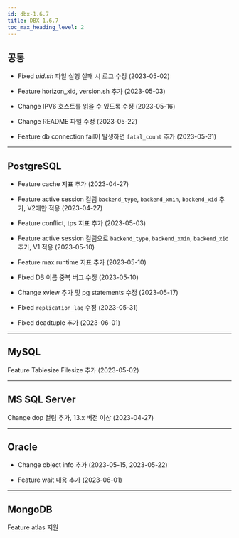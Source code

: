 ```yaml
---
id: dbx-1.6.7
title: DBX 1.6.7
toc_max_heading_level: 2
---
```


## 공통

* <Status>Fixed</Status> <em>uid.sh</em> 파일 실행 실패 시 로그 수정 (2023-05-02)

* <Status>Feature</Status> horizon_xid, version.sh 추가 (2023-05-03)

* <Status>Change</Status> IPV6 호스트를 읽을 수 있도록 수정 (2023-05-16)

* <Status>Change</Status> README 파일 수정 (2023-05-22)

* <Status>Feature</Status> db connection fail이 발생하면 <code>fatal_count</code> 추가 (2023-05-31)

---

## PostgreSQL

* <Status>Feature</Status> cache 지표 추가 (2023-04-27)

* <Status>Feature</Status> active session 컬럼 <code>backend_type</code>, <code>backend_xmin</code>, <code>backend_xid</code> 추가, V2에만 적용 (2023-04-27)

* <Status>Feature</Status> conflict, tps 지표 추가 (2023-05-03)

* <Status>Feature</Status> active session 컬럼으로 <code>backend_type</code>, <code>backend_xmin</code>, <code>backend_xid</code> 추가, V1 적용 (2023-05-10)

* <Status>Feature</Status> max runtime 지표 추가 (2023-05-10)

* <Status>Fixed</Status> DB 이름 중복 버그 수정 (2023-05-10)

* <Status>Change</Status> xview 추가 및 pg statements 수정 (2023-05-17)

* <Status>Fixed</Status> <code>replication_lag</code> 수정 (2023-05-31)

* <Status>Fixed</Status> deadtuple 추가 (2023-06-01)

---

## MySQL

<p><Status>Feature</Status> Tablesize Filesize 추가 (2023-05-02)</p>

---

## MS SQL Server

<p><Status>Change</Status> dop 컬럼 추가, 13.x 버전 이상 (2023-04-27)</p>

---

## Oracle

- <Status>Change</Status> object info 추가 (2023-05-15, 2023-05-22)

- <Status>Feature</Status> wait 내용 추가 (2023-06-01)

---

## MongoDB

<p><Status>Feature</Status> atlas 지원</p>